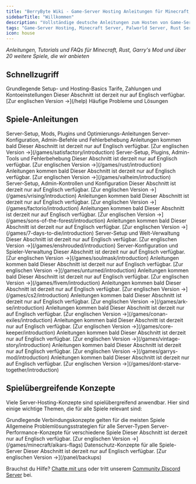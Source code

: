 ```yaml
---
title: "BerryByte Wiki - Game-Server Hosting Anleitungen für Minecraft, Palworld & mehr"
sidebarTitle: "Willkommen"
description: "Vollständige deutsche Anleitungen zum Hosten von Game-Servern. Schritt-für-Schritt Tutorials für Minecraft, Palworld, Rust Server-Setup, Mods, Plugins und Fehlerbehebung."
tags: "Game-Server Hosting, Minecraft Server, Palworld Server, Rust Server, Server-Setup, Mods, Plugins, Fehlerbehebung, Gaming, Multiplayer"
icon: house
---
```


*Anleitungen, Tutorials und FAQs für Minecraft, Rust, Garry's Mod und über 20 weitere Spiele, die wir anbieten*


## Schnellzugriff

<CardGroup cols={3}>
  <Card title="Erste Schritte" href="/de/schnellstart" icon="rocket">
    Grundlegende Setup- und Hosting-Basics
  </Card>
  <Card title="Abrechnung & Kontoverwaltung" href="/help" icon="credit-card">
    Tarife, Zahlungen und Kontoeinstellungen
    <Info>Dieser Abschnitt ist derzeit nur auf Englisch verfügbar. [Zur englischen Version →](/help)</Info>
  </Card>
  <Card title="Server-Fehlerbehebung" href="/de/hilfe/troubleshooting" icon="wrench">
    Häufige Probleme und Lösungen
  </Card>
</CardGroup>

## Spiele-Anleitungen

<CardGroup cols={3}>
  <Card img="https://berrybyte.net/assets/games/banners/minecraft-banner.jpg" title="Minecraft" href="/de/spiele/minecraft/einfuehrung">
    Server-Setup, Mods, Plugins und Optimierungs-Anleitungen
  </Card>
  <Card img="https://berrybyte.net/assets/games/banners/palworld-banner.jpg" title="Palworld" href="/de/spiele/palworld/einfuehrung">
    Server-Konfiguration, Admin-Befehle und Fehlerbehebung
  </Card>
  <Card img="https://berrybyte.net/assets/games/banners/satisfactory-banner.jpg" title="Satisfactory" href="/games/satisfactory/introduction">
    Anleitungen kommen bald
    <Info>Dieser Abschnitt ist derzeit nur auf Englisch verfügbar. [Zur englischen Version →](/games/satisfactory/introduction)</Info>
  </Card>
  <Card img="https://berrybyte.net/assets/games/banners/rust-banner.jpg" title="Rust" href="/games/rust/introduction">
    Server-Setup, Plugins, Admin-Tools und Fehlerbehebung
    <Info>Dieser Abschnitt ist derzeit nur auf Englisch verfügbar. [Zur englischen Version →](/games/rust/introduction)</Info>
  </Card>
  <Card img="https://berrybyte.net/assets/games/banners/valheim-banner.jpg" title="Valheim" href="/games/valheim/introduction">
    Anleitungen kommen bald
    <Info>Dieser Abschnitt ist derzeit nur auf Englisch verfügbar. [Zur englischen Version →](/games/valheim/introduction)</Info>
  </Card>
  <Card img="https://berrybyte.net/assets/games/banners/vrising-banner.jpg" title="V Rising" href="/games/vrising/introduction">
    Server-Setup, Admin-Kontrollen und Konfiguration
    <Info>Dieser Abschnitt ist derzeit nur auf Englisch verfügbar. [Zur englischen Version →](/games/vrising/introduction)</Info>
  </Card>
  <Card img="https://berrybyte.net/assets/games/banners/factorio-banner.jpg" title="Factorio" href="/games/factorio/introduction">
    Anleitungen kommen bald
    <Info>Dieser Abschnitt ist derzeit nur auf Englisch verfügbar. [Zur englischen Version →](/games/factorio/introduction)</Info>
  </Card>
  <Card img="https://berrybyte.net/assets/games/banners/sotf-banner.jpg" title="Sons of the Forest" href="/games/sons-of-the-forest/introduction">
    Anleitungen kommen bald
    <Info>Dieser Abschnitt ist derzeit nur auf Englisch verfügbar. [Zur englischen Version →](/games/sons-of-the-forest/introduction)</Info>
  </Card>
  <Card img="https://berrybyte.net/assets/games/banners/7dtd-banner.jpg" title="7 Days to Die" href="/games/7-days-to-die/introduction">
    Anleitungen kommen bald
    <Info>Dieser Abschnitt ist derzeit nur auf Englisch verfügbar. [Zur englischen Version →](/games/7-days-to-die/introduction)</Info>
  </Card>
  <Card img="https://berrybyte.net/assets/games/banners/enshrouded-banner.jpg" title="Enshrouded" href="/games/enshrouded/introduction">
    Server-Setup und Welt-Verwaltung
    <Info>Dieser Abschnitt ist derzeit nur auf Englisch verfügbar. [Zur englischen Version →](/games/enshrouded/introduction)</Info>
  </Card>
  <Card img="https://berrybyte.net/assets/games/banners/soulmask-banner.jpg" title="Soulmask" href="/games/soulmask/introduction">
    Server-Konfiguration und Spieler-Verwaltung
    <Info>Dieser Abschnitt ist derzeit nur auf Englisch verfügbar. [Zur englischen Version →](/games/soulmask/introduction)</Info>
  </Card>
  <Card img="https://berrybyte.net/assets/games/banners/unturned-banner.jpg" title="Unturned" href="/games/unturned/introduction">
    Anleitungen kommen bald
    <Info>Dieser Abschnitt ist derzeit nur auf Englisch verfügbar. [Zur englischen Version →](/games/unturned/introduction)</Info>
  </Card>
  <Card img="https://berrybyte.net/assets/games/banners/fivem-banner.webp" title="FiveM" href="/games/fivem/introduction">
    Anleitungen kommen bald
    <Info>Dieser Abschnitt ist derzeit nur auf Englisch verfügbar. [Zur englischen Version →](/games/fivem/introduction)</Info>
  </Card>
  <Card img="https://berrybyte.net/assets/games/banners/cs2-banner.jpg" title="Counter-Strike 2" href="/games/cs2/introduction">
    Anleitungen kommen bald
    <Info>Dieser Abschnitt ist derzeit nur auf Englisch verfügbar. [Zur englischen Version →](/games/cs2/introduction)</Info>
  </Card>
  <Card img="https://berrybyte.net/assets/games/banners/ark-banner.jpg" title="ARK: Survival Evolved" href="/games/ark-se/introduction">
    Anleitungen kommen bald
    <Info>Dieser Abschnitt ist derzeit nur auf Englisch verfügbar. [Zur englischen Version →](/games/ark-se/introduction)</Info>
  </Card>
  <Card img="https://berrybyte.net/assets/games/banners/conanexiles-banner.jpg" title="Conan Exiles" href="/games/conan-exiles/introduction">
    Anleitungen kommen bald
    <Info>Dieser Abschnitt ist derzeit nur auf Englisch verfügbar. [Zur englischen Version →](/games/conan-exiles/introduction)</Info>
  </Card>
  <Card img="https://berrybyte.net/assets/games/banners/core-keeper-banner.avif" title="Core Keeper" href="/games/core-keeper/introduction">
    Anleitungen kommen bald
    <Info>Dieser Abschnitt ist derzeit nur auf Englisch verfügbar. [Zur englischen Version →](/games/core-keeper/introduction)</Info>
  </Card>
  <Card img="https://berrybyte.net/assets/games/banners/vintage-story-banner.jpg" title="Vintage Story" href="/games/vintage-story/introduction">
    Anleitungen kommen bald
    <Info>Dieser Abschnitt ist derzeit nur auf Englisch verfügbar. [Zur englischen Version →](/games/vintage-story/introduction)</Info>
  </Card>
  <Card img="https://berrybyte.net/assets/games/banners/garrys-mod-banner.jpg" title="Garry's Mod" href="/games/garrys-mod/introduction">
    Anleitungen kommen bald
    <Info>Dieser Abschnitt ist derzeit nur auf Englisch verfügbar. [Zur englischen Version →](/games/garrys-mod/introduction)</Info>
  </Card>
  <Card img="https://berrybyte.net/assets/games/banners/dont-starve-together-banner.avif" title="Don't Starve Together" href="/games/dont-starve-together/introduction">
    Anleitungen kommen bald
    <Info>Dieser Abschnitt ist derzeit nur auf Englisch verfügbar. [Zur englischen Version →](/games/dont-starve-together/introduction)</Info>
  </Card>
</CardGroup>

## Spielübergreifende Konzepte

Viele Server-Hosting-Konzepte sind spielübergreifend anwendbar. Hier sind einige wichtige Themen, die für alle Spiele relevant sind:

<CardGroup cols={2}>
  <Card title="Server-Verbindung" href="/de/spiele/minecraft/server-beitreten" icon="link">
    Grundlegende Verbindungskonzepte gelten für die meisten Spiele
  </Card>
  <Card title="Fehlerbehebung" href="/de/hilfe/troubleshooting" icon="wrench">
    Allgemeine Problemlösungsstrategien für alle Server-Typen
  </Card>
  <Card title="Performance-Optimierung" href="/games/minecraft/aikars-flags" icon="gauge">
    Server-Performance-Konzepte für verschiedene Spiele <Info>Dieser Abschnitt ist derzeit nur auf Englisch verfügbar. [Zur englischen Version →](/games/minecraft/aikars-flags)</Info>
  </Card>
  <Card title="Backup-Strategien" href="/panel/backups" icon="floppy-disk">
    Datenschutz-Konzepte für alle Spiele-Server <Info>Dieser Abschnitt ist derzeit nur auf Englisch verfügbar. [Zur englischen Version →](/panel/backups)</Info>
  </Card>
</CardGroup>

Brauchst du Hilfe? [Chatte mit uns](https://berrybyte.net/contact) oder tritt unserem [Community Discord Server](https://discord.com/invite/Pv8DMpXtma) bei.